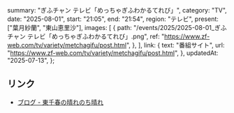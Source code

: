   summary: "ぎふチャン テレビ「めっちゃぎふわかるてれび」",
  category: "TV",
  date: "2025-08-01",
  start: "21:05",
  end: "21:54",
  region: "テレビ",
  present: ["葉月紗蘭", "東山恵里沙"],
  images: [
    {
      path: "/events/2025/2025-08-01_ぎふチャン テレビ「めっちゃぎふわかるてれび」.png",
      ref: "https://www.zf-web.com/tv/variety/metchagifu/post.html",
    },
  ],
  link: {
    text: "番組サイト",
    url: "https://www.zf-web.com/tv/variety/metchagifu/post.html",
  },
  updatedAt: "2025-07-13",
};

## リンク

- [ブログ - 東千春の晴れのち晴れ](https://www.zf-web.com/blog/azumachiharu/post-1189.html)
